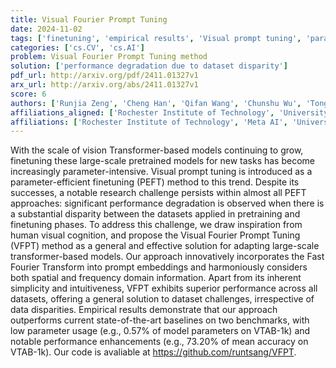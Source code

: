 ```yaml
---
title: Visual Fourier Prompt Tuning
date: 2024-11-02
tags: ['finetuning', 'empirical results', 'Visual prompt tuning', 'parameter-efficient finetuning', 'Fast Fourier Transform', 'spatial domain', 'performance degradation', 'frequency domain', 'state-of-the-art baselines', 'prompt embeddings', 'vision Transformer', 'datasets']
categories: ['cs.CV', 'cs.AI']
problem: Visual Fourier Prompt Tuning method
solution: ['performance degradation due to dataset disparity']
pdf_url: http://arxiv.org/pdf/2411.01327v1
arx_url: http://arxiv.org/abs/2411.01327v1
score: 6
authors: ['Runjia Zeng', 'Cheng Han', 'Qifan Wang', 'Chunshu Wu', 'Tong Geng', 'Lifu Huang', 'Ying Nian Wu', 'Dongfang Liu']
affiliations_aligned: ['Rochester Institute of Technology', 'University of Missouri - Kansas City', 'Meta AI', 'University of Rochester', 'University of Rochester', 'Virginia Tech', 'University of California, Los Angeles', 'Rochester Institute of Technology']
affiliations: ['Rochester Institute of Technology', 'Meta AI', 'University of Rochester', 'University of Missouri - Kansas City', 'Virginia Tech', 'University of California, Los Angeles']
---
```



With the scale of vision Transformer-based models continuing to grow, finetuning these large-scale pretrained models for new tasks has become increasingly parameter-intensive. Visual prompt tuning is introduced as a parameter-efficient finetuning (PEFT) method to this trend. Despite its successes, a notable research challenge persists within almost all PEFT approaches: significant performance degradation is observed when there is a substantial disparity between the datasets applied in pretraining and finetuning phases. To address this challenge, we draw inspiration from human visual cognition, and propose the Visual Fourier Prompt Tuning (VFPT) method as a general and effective solution for adapting large-scale transformer-based models. Our approach innovatively incorporates the Fast Fourier Transform into prompt embeddings and harmoniously considers both spatial and frequency domain information. Apart from its inherent simplicity and intuitiveness, VFPT exhibits superior performance across all datasets, offering a general solution to dataset challenges, irrespective of data disparities. Empirical results demonstrate that our approach outperforms current state-of-the-art baselines on two benchmarks, with low parameter usage (e.g., 0.57% of model parameters on VTAB-1k) and notable performance enhancements (e.g., 73.20% of mean accuracy on VTAB-1k). Our code is avaliable at https://github.com/runtsang/VFPT.